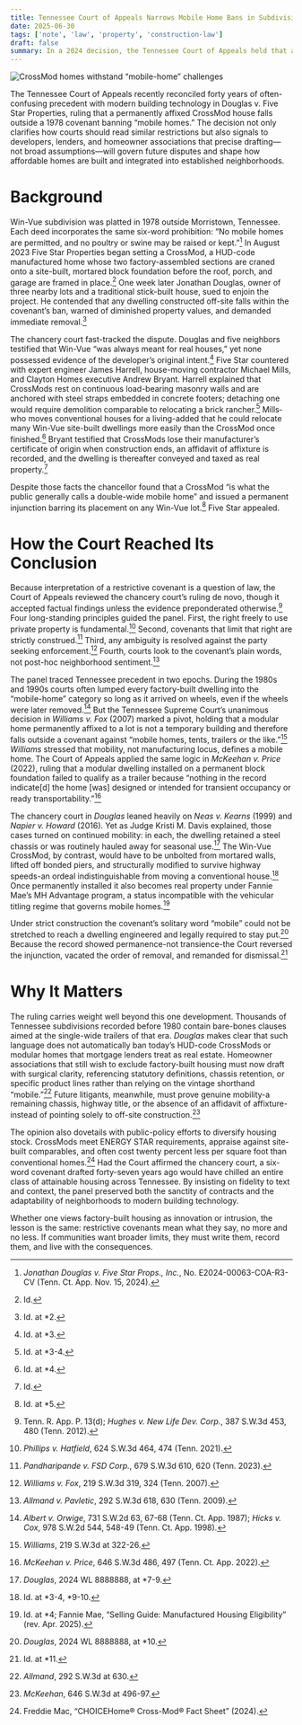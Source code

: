 ```yaml
---
title: Tennessee Court of Appeals Narrows Mobile Home Bans in Subdivision Covenants
date: 2025-06-30
tags: ['note', 'law', 'property', 'construction-law']
draft: false
summary: In a 2024 decision, the Tennessee Court of Appeals held that a factory-built CrossMod home is NOT a “mobile home” under a 1978 deed restriction, reinforcing the rule that only truly movable dwellings fall within such bans and offering fresh guidance for drafters, lenders, and homeowner associations.
---
```


![CrossMod homes withstand “mobile-home” challenges](/static/images/mobile-home-v-crossmod.png)

The Tennessee Court of Appeals recently reconciled forty years of often-confusing precedent with modern building technology in Douglas v. Five Star Properties, ruling that a permanently affixed CrossMod house falls outside a 1978 covenant banning “mobile homes.” The decision not only clarifies how courts should read similar restrictions but also signals to developers, lenders, and homeowner associations that precise drafting—not broad assumptions—will govern future disputes and shape how affordable homes are built and integrated into established neighborhoods.

# Background

Win-Vue subdivision was platted in 1978 outside Morristown, Tennessee. Each deed incorporates the same six-word prohibition: “No mobile homes are permitted, and no poultry or swine may be raised or kept.”[^1] In August 2023 Five Star Properties began setting a CrossMod, a HUD-code manufactured home whose two factory-assembled sections are craned onto a site-built, mortared block foundation before the roof, porch, and garage are framed in place.[^2] One week later Jonathan Douglas, owner of three nearby lots and a traditional stick-built house, sued to enjoin the project. He contended that any dwelling constructed off-site falls within the covenant’s ban, warned of diminished property values, and demanded immediate removal.[^3]

The chancery court fast-tracked the dispute. Douglas and five neighbors testified that Win-Vue “was always meant for real houses,” yet none possessed evidence of the developer’s original intent.[^4] Five Star countered with expert engineer James Harrell, house-moving contractor Michael Mills, and Clayton Homes executive Andrew Bryant. Harrell explained that CrossMods rest on continuous load-bearing masonry walls and are anchored with steel straps embedded in concrete footers; detaching one would require demolition comparable to relocating a brick rancher.[^5] Mills‐who moves conventional houses for a living-added that he could relocate many Win-Vue site-built dwellings more easily than the CrossMod once finished.[^6] Bryant testified that CrossMods lose their manufacturer’s certificate of origin when construction ends, an affidavit of affixture is recorded, and the dwelling is thereafter conveyed and taxed as real property.[^7]

Despite those facts the chancellor found that a CrossMod “is what the public generally calls a double-wide mobile home” and issued a permanent injunction barring its placement on any Win-Vue lot.[^8] Five Star appealed.

# How the Court Reached Its Conclusion

Because interpretation of a restrictive covenant is a question of law, the Court of Appeals reviewed the chancery court’s ruling de novo, though it accepted factual findings unless the evidence preponderated otherwise.[^9] Four long-standing principles guided the panel. First, the right freely to use private property is fundamental.[^10] Second, covenants that limit that right are strictly construed.[^11] Third, any ambiguity is resolved against the party seeking enforcement.[^12] Fourth, courts look to the covenant’s plain words, not post-hoc neighborhood sentiment.[^13]

The panel traced Tennessee precedent in two epochs. During the 1980s and 1990s courts often lumped every factory-built dwelling into the “mobile-home” category so long as it arrived on wheels, even if the wheels were later removed.[^14] But the Tennessee Supreme Court’s unanimous decision in _Williams v. Fox_ (2007) marked a pivot, holding that a modular home permanently affixed to a lot is not a temporary building and therefore falls outside a covenant against “mobile homes, tents, trailers or the like.”[^15] _Williams_ stressed that mobility, not manufacturing locus, defines a mobile home. The Court of Appeals applied the same logic in _McKeehan v. Price_ (2022), ruling that a modular dwelling installed on a permanent block foundation failed to qualify as a trailer because “nothing in the record indicate[d] the home [was] designed or intended for transient occupancy or ready transportability.”[^16]

The chancery court in _Douglas_ leaned heavily on _Neas v. Kearns_ (1999) and _Napier v. Howard_ (2016). Yet as Judge Kristi M. Davis explained, those cases turned on continued mobility: in each, the dwelling retained a steel chassis or was routinely hauled away for seasonal use.[^17] The Win-Vue CrossMod, by contrast, would have to be unbolted from mortared walls, lifted off bonded piers, and structurally modified to survive highway speeds-an ordeal indistinguishable from moving a conventional house.[^18] Once permanently installed it also becomes real property under Fannie Mae’s MH Advantage program, a status incompatible with the vehicular titling regime that governs mobile homes.[^19]

Under strict construction the covenant’s solitary word “mobile” could not be stretched to reach a dwelling engineered and legally required to stay put.[^20] Because the record showed permanence-not transience-the Court reversed the injunction, vacated the order of removal, and remanded for dismissal.[^21]

# Why It Matters

The ruling carries weight well beyond this one development. Thousands of Tennessee subdivisions recorded before 1980 contain bare-bones clauses aimed at the single-wide trailers of that era. _Douglas_ makes clear that such language does not automatically ban today’s HUD-code CrossMods or modular homes that mortgage lenders treat as real estate. Homeowner associations that still wish to exclude factory-built housing must now draft with surgical clarity, referencing statutory definitions, chassis retention, or specific product lines rather than relying on the vintage shorthand “mobile.”[^22] Future litigants, meanwhile, must prove genuine mobility-a remaining chassis, highway title, or the absence of an affidavit of affixture-instead of pointing solely to off-site construction.[^23]

The opinion also dovetails with public-policy efforts to diversify housing stock. CrossMods meet ENERGY STAR requirements, appraise against site-built comparables, and often cost twenty percent less per square foot than conventional homes.[^24] Had the Court affirmed the chancery court, a six-word covenant drafted forty-seven years ago would have chilled an entire class of attainable housing across Tennessee. By insisting on fidelity to text and context, the panel preserved both the sanctity of contracts and the adaptability of neighborhoods to modern building technology.

Whether one views factory-built housing as innovation or intrusion, the lesson is the same: restrictive covenants mean what they say, no more and no less. If communities want broader limits, they must write them, record them, and live with the consequences.

[^1]: _Jonathan Douglas v. Five Star Props., Inc._, No. E2024-00063-COA-R3-CV (Tenn. Ct. App. Nov. 15, 2024).

[^2]: Id.

[^3]: Id. at \*2.

[^4]: Id. at \*3.

[^5]: Id. at \*3-4.

[^6]: Id. at \*4.

[^7]: Id.

[^8]: Id. at \*5.

[^9]: Tenn. R. App. P. 13(d); _Hughes v. New Life Dev. Corp._, 387 S.W.3d 453, 480 (Tenn. 2012).

[^10]: _Phillips v. Hatfield_, 624 S.W.3d 464, 474 (Tenn. 2021).

[^11]: _Pandharipande v. FSD Corp._, 679 S.W.3d 610, 620 (Tenn. 2023).

[^12]: _Williams v. Fox_, 219 S.W.3d 319, 324 (Tenn. 2007).

[^13]: _Allmand v. Pavletic_, 292 S.W.3d 618, 630 (Tenn. 2009).

[^14]: _Albert v. Orwige_, 731 S.W.2d 63, 67-68 (Tenn. Ct. App. 1987); _Hicks v. Cox_, 978 S.W.2d 544, 548-49 (Tenn. Ct. App. 1998).

[^15]: _Williams_, 219 S.W.3d at 322-26.

[^16]: _McKeehan v. Price_, 646 S.W.3d 486, 497 (Tenn. Ct. App. 2022).

[^17]: _Douglas_, 2024 WL 8888888, at \*7-9.

[^18]: Id. at *3-4, *9-10.

[^19]: Id. at \*4; Fannie Mae, “Selling Guide: Manufactured Housing Eligibility” (rev. Apr. 2025).

[^20]: _Douglas_, 2024 WL 8888888, at \*10.

[^21]: Id. at \*11.

[^22]: _Allmand_, 292 S.W.3d at 630.

[^23]: _McKeehan_, 646 S.W.3d at 496-97.

[^24]: Freddie Mac, “CHOICEHome® Cross-Mod® Fact Sheet” (2024).
